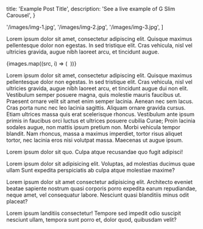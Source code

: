 
  title: 'Example Post Title',
  description: 'See a live example of G Slim Carousel',
}

  '/images/img-1.jpg',
  '/images/img-2.jpg',
  '/images/img-3.jpg',
]


<p className="mb-6">
  Lorem ipsum dolor sit amet, consectetur adipiscing elit. Quisque maximus
  pellentesque dolor non egestas. In sed tristique elit. Cras vehicula, nisl vel
  ultricies gravida, augue nibh laoreet arcu, et tincidunt augue.
</p>

<div className="flex flex-col-reverse sm:flex-row mb-6">
  <div className="sm:w-1/2">
    <Carousel
      showArrows={false}
      showIndicators={false}
      showIndicators={false}
      autoPlay={false}
      minHeight="200px"
    >
      {images.map((src, i) => (
        <img src={src} key={i} alt="" />
      ))}
    </Carousel>
  </div>
  <div className="sm:w-1/2">
    <p className="sm:px-8">
      Lorem ipsum dolor sit amet, consectetur adipiscing elit. Quisque maximus
      pellentesque dolor non egestas. In sed tristique elit. Cras vehicula, nisl
      vel ultricies gravida, augue nibh laoreet arcu, et tincidunt augue dui non
      elit. Vestibulum semper posuere magna, quis molestie mauris faucibus ut.
      Praesent ornare velit sit amet enim semper lacinia. Aenean nec sem lacus.
      Cras porta nunc nec leo lacinia sagittis. Aliquam ornare gravida cursus.
      Etiam ultrices massa quis erat scelerisque rhoncus. Vestibulum ante ipsum
      primis in faucibus orci luctus et ultrices posuere cubilia Curae; Proin
      lacinia sodales augue, non mattis ipsum pretium non. Morbi vehicula tempor
      blandit. Nam rhoncus, massa a maximus imperdiet, tortor risus aliquet
      tortor, nec lacinia eros nisi volutpat massa. Maecenas ut augue ipsum.
    </p>
  </div>
</div>

<p className="mb-6">
  Lorem ipsum dolor sit quo. Culpa atque recusandae quo fugit adipisci!
</p>
<p className="mb-6">
  Lorem ipsum dolor sit adipisicing elit. Voluptas, ad molestias ducimus quae
  ullam Sunt expedita perspiciatis ab culpa atque molestiae maxime?
</p>
<p className="mb-6">
  Lorem ipsum dolor sit amet consectetur adipisicing elit. Architecto eveniet
  beatae sapiente nostrum quasi corporis porro expedita earum repudiandae, neque
  amet, vel consequatur labore. Nesciunt quasi blanditiis minus odit placeat?
</p>
<p className="mb-6">
  Lorem ipsum landitiis consectetur! Tempore sed impedit odio suscipit nesciunt
  ullam, tempora sunt porro et, dolor quod, quibusdam velit?
</p>
